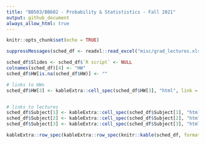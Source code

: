 ```yaml
---
title: "BB503/BB602 - Probability & Statististics - Fall 2021"
output: github_document
always_allow_html: true
---
```


```r
knitr::opts_chunk$set(echo = TRUE)
```

```r
suppressMessages(sched_df <- readxl::read_excel("misc/grad_lectures.xlsx"))

sched_df$Slides <- sched_df$`R script` <- NULL
colnames(sched_df)[4] <- "HW"
sched_df$HW[is.na(sched_df$HW)] <- ""

# links to HWs
sched_df$HW[3] <- kableExtra::cell_spec(sched_df$HW[3], "html", link = "https://github.com/egeulgen/BB503_BB602_21_22/blob/main/Homeworks/HW1.pdf")


# links to lectures
sched_df$Subject[1] <- kableExtra::cell_spec(sched_df$Subject[1], "html", link = "https://github.com/egeulgen/BB503_BB602_21_22/blob/main/lectures/1.descriptive.pdf")
sched_df$Subject[2] <- kableExtra::cell_spec(sched_df$Subject[2], "html", link = "https://github.com/egeulgen/BB503_BB602_21_22/blob/main/lectures/2.descriptive.pdf")
sched_df$Subject[3] <- kableExtra::cell_spec(sched_df$Subject[3], "html", link = "https://github.com/egeulgen/BB503_BB602_21_22/blob/main/lectures/3.probability.pdf")

kableExtra::row_spec(kableExtra::row_spec(knitr::kable(sched_df, format = "html", escape = FALSE), which(grepl("MT", sched_df$Subject)), bold = TRUE, background = "#F4B41A"), nrow(sched_df), bold = TRUE, background = "#E2725A")

```